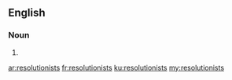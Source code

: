 ==English==

===Noun===
{{head|en|plural}}

# {{plural of|resolutionist|lang=en}}

[[ar:resolutionists]]
[[fr:resolutionists]]
[[ku:resolutionists]]
[[my:resolutionists]]